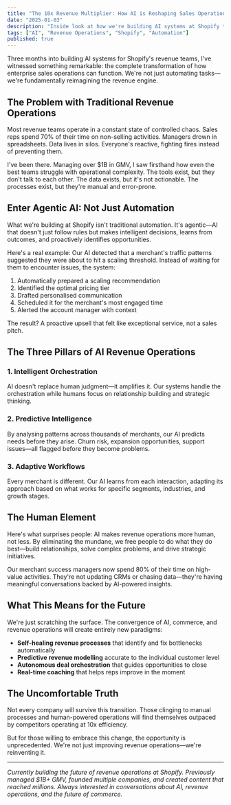 ```yaml
---
title: "The 10x Revenue Multiplier: How AI is Reshaping Sales Operations"
date: "2025-01-03"
description: "Inside look at how we're building AI systems at Shopify that fundamentally change how revenue teams operate, moving from reactive to proactive, manual to automated."
tags: ["AI", "Revenue Operations", "Shopify", "Automation"]
published: true
---
```


Three months into building AI systems for Shopify's revenue teams, I've witnessed something remarkable: the complete transformation of how enterprise sales operations can function. We're not just automating tasks—we're fundamentally reimagining the revenue engine.

## The Problem with Traditional Revenue Operations

Most revenue teams operate in a constant state of controlled chaos. Sales reps spend 70% of their time on non-selling activities. Managers drown in spreadsheets. Data lives in silos. Everyone's reactive, fighting fires instead of preventing them.

I've been there. Managing over $1B in GMV, I saw firsthand how even the best teams struggle with operational complexity. The tools exist, but they don't talk to each other. The data exists, but it's not actionable. The processes exist, but they're manual and error-prone.

## Enter Agentic AI: Not Just Automation

What we're building at Shopify isn't traditional automation. It's agentic—AI that doesn't just follow rules but makes intelligent decisions, learns from outcomes, and proactively identifies opportunities.

Here's a real example: Our AI detected that a merchant's traffic patterns suggested they were about to hit a scaling threshold. Instead of waiting for them to encounter issues, the system:

1. Automatically prepared a scaling recommendation
2. Identified the optimal pricing tier
3. Drafted personalised communication
4. Scheduled it for the merchant's most engaged time
5. Alerted the account manager with context

The result? A proactive upsell that felt like exceptional service, not a sales pitch.

## The Three Pillars of AI Revenue Operations

### 1. Intelligent Orchestration
AI doesn't replace human judgment—it amplifies it. Our systems handle the orchestration while humans focus on relationship building and strategic thinking.

### 2. Predictive Intelligence
By analysing patterns across thousands of merchants, our AI predicts needs before they arise. Churn risk, expansion opportunities, support issues—all flagged before they become problems.

### 3. Adaptive Workflows
Every merchant is different. Our AI learns from each interaction, adapting its approach based on what works for specific segments, industries, and growth stages.

## The Human Element

Here's what surprises people: AI makes revenue operations more human, not less. By eliminating the mundane, we free people to do what they do best—build relationships, solve complex problems, and drive strategic initiatives.

Our merchant success managers now spend 80% of their time on high-value activities. They're not updating CRMs or chasing data—they're having meaningful conversations backed by AI-powered insights.

## What This Means for the Future

We're just scratching the surface. The convergence of AI, commerce, and revenue operations will create entirely new paradigms:

- **Self-healing revenue processes** that identify and fix bottlenecks automatically
- **Predictive revenue modelling** accurate to the individual customer level
- **Autonomous deal orchestration** that guides opportunities to close
- **Real-time coaching** that helps reps improve in the moment

## The Uncomfortable Truth

Not every company will survive this transition. Those clinging to manual processes and human-powered operations will find themselves outpaced by competitors operating at 10x efficiency.

But for those willing to embrace this change, the opportunity is unprecedented. We're not just improving revenue operations—we're reinventing it.

---

*Currently building the future of revenue operations at Shopify. Previously managed $1B+ GMV, founded multiple companies, and created content that reached millions. Always interested in conversations about AI, revenue operations, and the future of commerce.*
